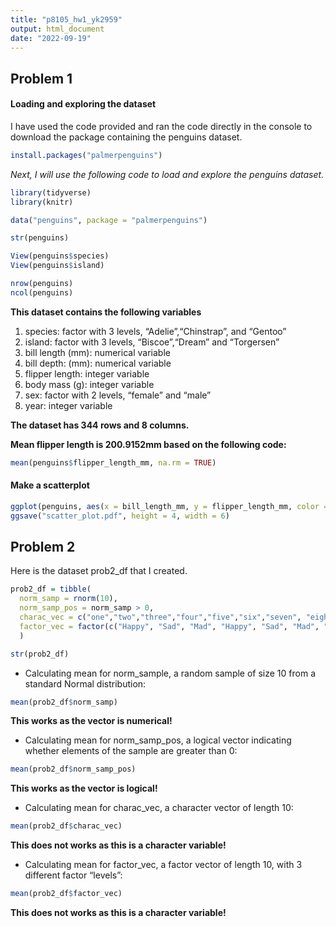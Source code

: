 ```yaml
---
title: "p8105_hw1_yk2959"
output: html_document
date: "2022-09-19"
---
```


## Problem 1
#### Loading and exploring the dataset

I have used the code provided and ran the code directly in the console to download the package containing the penguins dataset.

```r
install.packages("palmerpenguins")
```


*Next, I will use the following code to load and explore the penguins dataset.* 

```r
library(tidyverse)
library(knitr)

data("penguins", package = "palmerpenguins")

str(penguins)

View(penguins$species)
View(penguins$island)

nrow(penguins)
ncol(penguins)
```

__This dataset contains the following variables__ 

1. species: factor with 3 levels, "Adelie","Chinstrap", and "Gentoo"
2. island: factor with 3 levels, "Biscoe","Dream" and "Torgersen"
3. bill length (mm): numerical variable  
4. bill depth: (mm): numerical variable  
5. flipper length: integer variable 
6. body mass (g): integer variable
7. sex: factor with 2 levels, "female" and "male"
8. year: integer variable

__The dataset has 344 rows and 8 columns.__

__Mean flipper length is 200.9152mm based on the following code:__

```r
mean(penguins$flipper_length_mm, na.rm = TRUE)
```

#### Make a scatterplot
```r
ggplot(penguins, aes(x = bill_length_mm, y = flipper_length_mm, color = species)) + geom_point()
ggsave("scatter_plot.pdf", height = 4, width = 6)

```

## Problem 2
Here is the dataset prob2_df that I created.
```r
prob2_df = tibble(
  norm_samp = rnorm(10),
  norm_samp_pos = norm_samp > 0,
  charac_vec = c("one","two","three","four","five","six","seven", "eight","nine","ten"), 
  factor_vec = factor(c("Happy", "Sad", "Mad", "Happy", "Sad", "Mad", "Happy", "Sad", "Mad", "Happy"))
  )

str(prob2_df)
```
* Calculating mean for norm_sample, a random sample of size 10 from a standard Normal distribution:
```r
mean(prob2_df$norm_samp)
```
__This works as the vector is numerical!__

* Calculating mean for  norm_samp_pos, a logical vector indicating whether elements of the sample are greater than 0:
```r
mean(prob2_df$norm_samp_pos)
```
__This works as the vector is logical!__

* Calculating mean for  charac_vec, a character vector of length 10:
```r
mean(prob2_df$charac_vec)
```
__This does not works as this is a character variable!__

* Calculating mean for  factor_vec, a factor vector of length 10, with 3 different factor “levels”:
```r
mean(prob2_df$factor_vec)
```
__This does not works as this is a character variable!__
